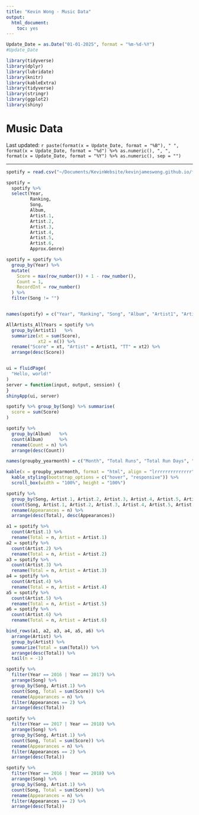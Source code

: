 ```yaml
---
title: "Kevin Wong - Music Data"
output:
  html_document:
    toc: yes
---
```


```r
Update_Date = as.Date("01-01-2025", format = "%m-%d-%Y")
#Update_Date

library(tidyverse)
library(dplyr)
library(lubridate)
library(knitr)
library(kableExtra)
library(tidyverse)
library(stringr)
library(ggplot2)
library(shiny)
```

<h1>Music Data</h1>

<p class="last-updated">
Last updated: `r paste(format(x = Update_Date, format = "%B"), " ", format(x = Update_Date, format = "%d") %>% as.numeric(), ", ", format(x = Update_Date, format = "%Y") %>% as.numeric(), sep = "")`
</p>

<hr />


```r
spotify = read.csv("~/Documents/KevinWebsite/kevinjameswong.github.io/files/SpotifyWrapped.csv")

spotify =
  spotify %>%
  select(Year,
         Ranking,
         Song,
         Album,
         Artist.1,
         Artist.2,
         Artist.3,
         Artist.4,
         Artist.5,
         Artist.6,
         Approx.Genre)

spotify = spotify %>%
  group_by(Year) %>%
  mutate(
    Score = max(row_number()) + 1 - row_number(),
    Count = 1,
    RecordInt = row_number()
  ) %>%
  filter(Song != "")


names(spotify) = c("Year", "Ranking", "Song", "Album", "Artist1", "Artist2", "Artist3", "Artist4", "Artist5", "Artist6", "Genre", "Score", "Count", "RecordInt")
```

```r
AllArtists_AllYears = spotify %>%
  group_by(Artist1)   %>%
  summarize(xt = sum(Score),
            xt2 = n()) %>%
  rename("Score" = xt, "Artist" = Artist1, "TT" = xt2) %>%
  arrange(desc(Score))



```


```r
ui = fluidPage(
  "Hello, world!"
)
server = function(input, output, session) {
}
shinyApp(ui, server)
```

```r
spotify %>% group_by(Song) %>% summarise(
  score = sum(Score)
)
```

```r
spotify %>%
  group_by(Album)   %>%
  count(Album)      %>%
  rename(Count = n) %>%
  arrange(desc(Count))

names(groupby_yearmonth) = c("Month", "Total Runs", "Total Run Days", "Days Off", "Miles", "Time", "Pace", "Miles Per Run", "Miles Per Day", "Yearly Mile Rate", "MPH", "Total Calories Burned")

kable(x = groupby_yearmonth, format = "html", align = "lrrrrrrrrrrrrrr") %>%
  kable_styling(bootstrap_options = c("hover", "responsive")) %>%
  scroll_box(width = "100%", height = "100%")
```

```r
spotify %>%
  group_by(Song, Artist.1, Artist.2, Artist.3, Artist.4, Artist.5, Artist.6) %>%
  count(Song, Artist.1, Artist.2, Artist.3, Artist.4, Artist.5, Artist.6, Total = sum(Score)) %>%
  rename(Appearances = n) %>%
  arrange(desc(Total), desc(Appearances))
```

```r
a1 = spotify %>%
  count(Artist.1) %>%
  rename(Total = n, Artist = Artist.1)
a2 = spotify %>%
  count(Artist.2) %>%
  rename(Total = n, Artist = Artist.2)
a3 = spotify %>%
  count(Artist.3) %>%
  rename(Total = n, Artist = Artist.3)
a4 = spotify %>%
  count(Artist.4) %>%
  rename(Total = n, Artist = Artist.4)
a5 = spotify %>%
  count(Artist.5) %>%
  rename(Total = n, Artist = Artist.5)
a6 = spotify %>%
  count(Artist.6) %>%
  rename(Total = n, Artist = Artist.6)

bind_rows(a1, a2, a3, a4, a5, a6) %>%
  arrange(Artist) %>%
  group_by(Artist) %>%
  summarize(Total = sum(Total)) %>%
  arrange(desc(Total)) %>%
  tail(n = -1)
```


```r
spotify %>%
  filter(Year == 2016 | Year == 2017) %>%
  arrange(Song) %>%
  group_by(Song, Artist.1) %>%
  count(Song, Total = sum(Score)) %>%
  rename(Appearances = n) %>%
  filter(Appearances == 2) %>%
  arrange(desc(Total))
```

```r
spotify %>%
  filter(Year == 2017 | Year == 2018) %>%
  arrange(Song) %>%
  group_by(Song, Artist.1) %>%
  count(Song, Total = sum(Score)) %>%
  rename(Appearances = n) %>%
  filter(Appearances == 2) %>%
  arrange(desc(Total))
```

```r
spotify %>%
  filter(Year == 2016 | Year == 2018) %>%
  arrange(Song) %>%
  group_by(Song, Artist.1) %>%
  count(Song, Total = sum(Score)) %>%
  rename(Appearances = n) %>%
  filter(Appearances == 2) %>%
  arrange(desc(Total))
```








